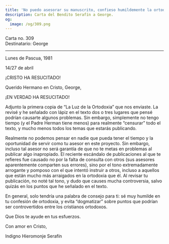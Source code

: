 ```yaml
---
title: 'No puedo asesorar su manuscrito, confieso humildemente la ortodoxia'
description: Carta del Bendito Serafín a George.
og:
  image: /og/309.png
---
```


<div style={{textAlign:'right', fontFamily:'monospace'}}>Carta no. 309</div>
<div style={{textAlign:'left', fontFamily:'monospace'}}>Destinatario: George</div>

---

Lunes de Pascua, 1981

14/27 de abril

¡CRISTO HA RESUCITADO!

Querido Hermano en Cristo, George,

¡EN VERDAD HA RESUCITADO!

Adjunto la primera copia de “La Luz de la Ortodoxia” que nos enviaste. La revisé y he señalado con lápiz en el texto dos o tres lugares que pensé podrían causarte algunos problemas. Sin embargo, simplemente no tengo tiempo (y el Padre Herman tiene menos) para realmente “censurar” todo el texto, y mucho menos todos los temas que estarás publicando.

Realmente no podemos pensar en nadie que pueda tener el tiempo y la oportunidad de servir como tu asesor en este proyecto. Sin embargo, incluso tal asesor no será garantía de que no te metas en problemas al publicar algo inapropiado. El reciente escándalo de publicaciones al que te refieres fue causado no por la falta de consulta con otros (sus asesores aparentemente comparten sus errores), sino por el tono extremadamente arrogante y pomposo con el que intentó instruir a otros, incluso a aquellos que están mucho más arraigados en la ortodoxia que él. Al revisar tu publicación, no noté tal tono, y dudo que causes mucha controversia, salvo quizás en los puntos que he señalado en el texto.

En general, solo tendría una palabra de consejo para ti: sé muy humilde en tu confesión de ortodoxia, y evita “dogmatizar” sobre puntos que podrían ser controvertidos entre los cristianos ortodoxos.

Que Dios te ayude en tus esfuerzos.

Con amor en Cristo,

Indigno Hieromonje Serafín